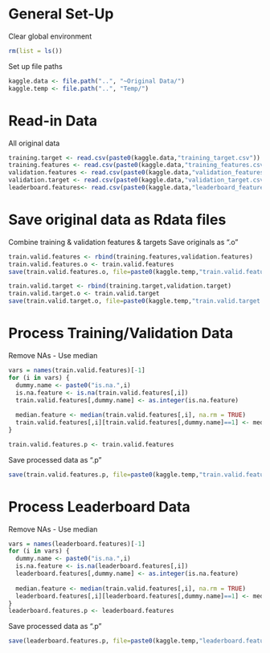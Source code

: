 # General Set-Up
Clear global environment

```r
rm(list = ls())
```

Set up file paths

```r
kaggle.data <- file.path("..", "~Original Data/")
kaggle.temp <- file.path("..", "Temp/")
```

# Read-in Data
All original data

```r
training.target <- read.csv(paste0(kaggle.data,"training_target.csv"))
training.features <- read.csv(paste0(kaggle.data,"training_features.csv"))
validation.features <- read.csv(paste0(kaggle.data,"validation_features.csv"))
validation.target <- read.csv(paste0(kaggle.data,"validation_target.csv"))
leaderboard.features<- read.csv(paste0(kaggle.data,"leaderboard_features.csv"))
```

# Save original data as Rdata files
Combine training & validation features & targets
Save originals as ".o"

```r
train.valid.features <- rbind(training.features,validation.features)
train.valid.features.o <- train.valid.features
save(train.valid.features.o, file=paste0(kaggle.temp,"train.valid.features.o.Rdata"))

train.valid.target <- rbind(training.target,validation.target)
train.valid.target.o <- train.valid.target
save(train.valid.target.o, file=paste0(kaggle.temp,"train.valid.target.o.Rdata"))
```

# Process Training/Validation Data
Remove NAs - Use median

```r
vars = names(train.valid.features)[-1]
for (i in vars) {
  dummy.name <- paste0("is.na.",i)
  is.na.feature <- is.na(train.valid.features[,i])
  train.valid.features[,dummy.name] <- as.integer(is.na.feature)
  
  median.feature <- median(train.valid.features[,i], na.rm = TRUE)
  train.valid.features[,i][train.valid.features[,dummy.name]==1] <- median.feature 
}

train.valid.features.p <- train.valid.features
```

Save processed data as ".p"

```r
save(train.valid.features.p, file=paste0(kaggle.temp,"train.valid.features.p.Rdata"))
```

# Process Leaderboard Data
Remove NAs - Use median

```r
vars = names(leaderboard.features)[-1]
for (i in vars) {
  dummy.name <- paste0("is.na.",i)
  is.na.feature <- is.na(leaderboard.features[,i])
  leaderboard.features[,dummy.name] <- as.integer(is.na.feature)
  
  median.feature <- median(train.valid.features[,i], na.rm = TRUE)
  leaderboard.features[,i][leaderboard.features[,dummy.name]==1] <- median.feature 
}
leaderboard.features.p <- leaderboard.features
```

Save processed data as ".p"

```r
save(leaderboard.features.p, file=paste0(kaggle.temp,"leaderboard.features.p.Rdata"))
```
